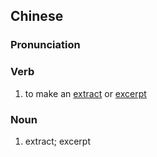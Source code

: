 ==Chinese==
{{zh-forms|s=摘录}}

===Pronunciation===
{{zh-pron
|m=zhāilù
|c=zaak6 luk6
|mn=qz,xm,zz:tiah-lio̍k
|cat=v,n
}}

===Verb===
{{zh-verb}}

# to make an [[extract]] or [[excerpt]]

===Noun===
{{zh-noun}}

# extract; excerpt